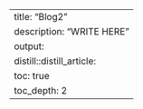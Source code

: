---
title: "Blog2"
description: "WRITE HERE"
output:
  distill::distill_article:
    toc: true
    toc_depth: 2
---